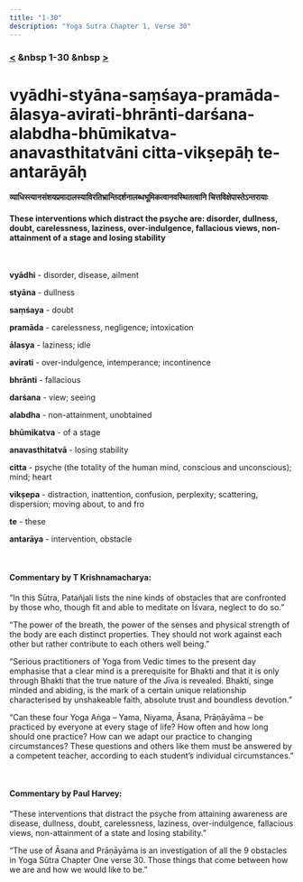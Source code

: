 ```yaml
---
title: "1-30"
description: "Yoga Sutra Chapter 1, Verse 30"
---
```


### [<](/Chapter-1/1-29) &nbsp 1-30 &nbsp [>](/Chapter-1/1-31/)

# vyādhi-styāna-saṃśaya-pramāda-ālasya-avirati-bhrānti-darśana-alabdha-bhūmikatva-anavasthitatvāni citta-vikṣepāḥ te-antarāyāḥ

#### व्याधिस्त्यानसंशयप्रमादालस्याविरतिभ्रान्तिदर्शनालब्धभूमिकत्वानवस्थितत्वानि चित्तविक्षेपास्तेऽन्तरायाः

#### These interventions which distract the psyche are: disorder, dullness, doubt, carelessness, laziness, over-indulgence, fallacious views, non-attainment of a stage and losing stability

<br />

**vyādhi** - disorder, disease, ailment <br />

**styāna** - dullness <br />

**saṃśaya** - doubt <br />

**pramāda** - carelessness, negligence; intoxication <br />

**ālasya** - laziness; idle <br />

**avirati** - over-indulgence, intemperance; incontinence <br />

**bhrānti** - fallacious <br />

**darśana** - view; seeing <br />

**alabdha** - non-attainment, unobtained <br />

**bhūmikatva** - of a stage <br />

**anavasthitatvā** - losing stability <br />

**citta** - psyche (the totality of the human mind, conscious and unconscious); mind; heart <br />

**vikṣepa** - distraction, inattention, confusion, perplexity; scattering, dispersion; moving about, to and fro <br />

**te** - these

**antarāya** - intervention, obstacle <br />

<br />

#### Commentary by T Krishnamacharya:

“In this Sūtra,
Patañjali lists the nine kinds of obstacles that are confronted by those who,
though fit and able to meditate on Īśvara, neglect to do so.”

“The power of the breath,
the power of the senses and
physical strength of the body are each distinct properties.
They should not work against each other
but rather contribute to each others well being.”

“Serious practitioners of Yoga from Vedic times to the present day
emphasise that a clear mind is a prerequisite for Bhakti and
that it is only through Bhakti that the true nature of the Jīva is revealed.
Bhakti, singe minded and abiding, is the mark of a certain unique relationship
characterised by unshakeable faith, absolute trust and boundless devotion.”

“Can these four Yoga Aṅga – Yama, Niyama, Āsana, Prāṇāyāma
– be practiced by everyone at every stage of life?
How often and how long should one practice?
How can we adapt our practice to changing circumstances?
These questions and others like them must be answered by a competent teacher,
according to each student’s individual circumstances.”

<br />

#### Commentary by Paul Harvey:

“These interventions that distract the psyche from attaining awareness are
disease,
dullness,
doubt,
carelessness,
laziness,
over-indulgence,
fallacious views,
non-attainment of a state and
losing stability.”

“The use of Āsana and Prāṇāyāma is
an investigation of all the 9 obstacles
in Yoga Sūtra Chapter One verse 30.
Those things that come between how
we are and how we would like to be.”
